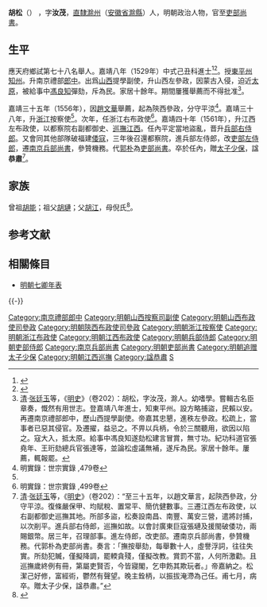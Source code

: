 {{Otheruses|胡松|other=同名或類似名的其它條目描述}}
{{明清人物信息框
| 姓名 = 胡松
| 原名 =
| 圖片名稱= 
| 圖片大小 =
| 圖片說明 = 
| 最高職務 = 吏部尚書
| 國家 = 大明 
| 爵位 =
| 籍貫 = [[南直隸|直隸]][[滁州|滁州]]
| 族裔 = 
| 字號 = 字汝茂
| 諡號 = 恭肅
| 出生日期 = 弘治十六年（1503年）
| 出生地點 = 直隸滁州
| 逝世日期 = 嘉靖四十五年（1566年） 
| 逝世地點 = 京師
| 墓葬 =
| 配偶 = 
| 親屬 = 
| 出身 =
* 嘉靖八年己丑科進士出身
| 經歷 =
| 著作 =  
}}
'''胡松'''（{{bd|1503年||1566年||Hu}}） ，字'''汝茂'''，[[南直隸|直隸]][[滁州|滁州]]（[[安徽省|安徽省]][[滁縣|滁縣]]）人，明朝政治人物，官至[[明朝吏部尚書|吏部尚書]]。

== 生平 ==
應天府鄉試第七十八名舉人。嘉靖八年（1529年）中式己丑科進士<ref>{{Cite book|title=《皇明贡举考》卷五|last=（明）[[张朝瑞|张朝瑞]]|first=|publisher=《续修四库全书》史部第828册|year=|isbn=|location=|pages=}}</ref><ref>{{Cite book|title=贡举志五种 上|last=鲁小俊，江俊伟著|first=|publisher=武汉：武汉大学出版社|year=2009|isbn=978-7-307-07043-1|location=|pages=}}</ref>。授[[東平州|東平州]][[知州|知州]]。升南京禮部[[郎中|郎中]]。出爲[[山西|山西]]提學副使，升山西左參政，因蒙古入侵，迫近[[太原|太原]]，被給事中[[馮良知|馮良知]]彈劾，斥為民。家居十餘年。期間屢獲舉薦而不得批准<ref>[[清|清]]·[[张廷玉|张廷玉]]等，《[[明史|明史]]》（卷202）：胡松，字汝茂，滁人。幼嗜學。嘗輯古名臣章奏，慨然有用世志。登嘉靖八年進士，知東平州。設方略捕盜，民賴以安。再遷南京禮部郎中，歷山西提學副使。帝嘉其忠懇，進秩左參政。松疏上，當事者已惡其侵官。及遷擢，益忌之。不畀以兵柄，令於三關聽用，欲因以陷之。寇大入，抵太原。給事中馮良知遂劾松建言冒賞，無寸功。紀功科道官張堯年、王珩劾總兵官張達等，並論松虛議無補，遂斥為民。家居十餘年。屢薦，輒報罷。</ref>。

嘉靖三十五年（1556年），因[[赵文华_(明朝)|趙文華]]舉薦，起為陝西參政，分守平涼<ref name="明實錄：世宗實錄 ,479卷">明實錄：世宗實錄 ,479卷</ref>。嘉靖三十八年，升[[浙江|浙江]]按察使<ref name="明實錄：世宗實錄 ,479卷"/>。次年，任浙江右布政使<ref>明實錄：世宗實錄 ,499卷</ref>。嘉靖四十年（1561年），升江西左布政使，以都察院右副都御史、[[江西巡撫|巡撫江西]]。任內平定當地盜亂，晋升[[兵部右侍郎|兵部右侍郎]]。又會同其他部隊破福建[[倭寇|倭寇]]，三年後召還都察院，進兵部左侍郎，改[[吏部左侍郎|吏部左侍郎]]，遷[[南京兵部尚書|南京兵部尚書]]，參贊機務。代[[郭朴|郭朴]]為[[吏部尚書|吏部尚書]]。卒於任內，贈[[太子少保|太子少保]]，諡'''恭肅'''<ref>[[清|清]]·[[张廷玉|张廷玉]]等，《[[明史|明史]]》（卷202）：“至三十五年，以趙文華言，起陝西參政，分守平涼。復條嚴保甲、均賦稅、置常平、簡伉健數事。三遷江西左布政使，以右副都御史巡撫其地。所部多盜，松奏設南昌、南豐、萬安三營，遣將討捕，以次削平。進兵部右侍郎，巡撫如故。以會討廣東巨寇張璉及援閩破倭功，兩賜銀幣。居三年，召理部事。進左侍郎，改吏部。遷南京兵部尚書，參贊機務。代郭朴為吏部尚書。奏言：「撫按舉劾，每舉數十人，虛譽浮詞，往往失實。所劾犯贓，僅擬降調，罷輭貪殘，僅擬改教。賞罰不當，人何所激勸。且巡撫歲終例有冊，第屬吏賢否，今皆寢閣，乞申飭其欺玩者。」帝嘉納之。松潔己好修，富經術，鬱然有聲望。晚主銓柄，以振拔淹滯為己任。甫七月，病卒。贈太子少保，諡恭肅。”</ref>。

== 家族 ==
曾祖[[胡能|胡能]]；祖父[[胡璉|胡璉]]；父[[胡江|胡江]]，母倪氏<ref>{{Cite book|title=天一阁藏明代科举录选刊 登科录 点校本|last=龚延明主编|first=|publisher=宁波出版社|year=2016|isbn=978-7-5526-2320-8|location=宁波|pages=|quote=《天一閣藏明代科舉錄選刊.登科錄》之《嘉靖八年己丑科進士登科錄》}}</ref>。

==参考文献==
{{reflist}}

==相關條目==
*[[明朝七卿年表|明朝七卿年表]]

{{-}}
{{start box}}
{{s-off}}
{{succession box|[[郭朴|郭朴]]|[[杨博|杨博]]|[[明朝吏部尚書|明朝吏部尚書]]|<small>嘉靖四十五年（1566年）</small>}}
{{end box}}
{{嘉靖八年己丑科殿試金榜}}
{{DEFAULTSORT:Hu胡}}
[[Category:南京禮部郎中|Category:南京禮部郎中]]
[[Category:明朝山西按察司副使|Category:明朝山西按察司副使]]
[[Category:明朝山西布政使司參政|Category:明朝山西布政使司參政]]
[[Category:明朝陝西布政使司參政|Category:明朝陝西布政使司參政]]
[[Category:明朝浙江按察使|Category:明朝浙江按察使]]
[[Category:明朝浙江布政使|Category:明朝浙江布政使]]
[[Category:明朝江西布政使|Category:明朝江西布政使]]
[[Category:明朝兵部侍郎|Category:明朝兵部侍郎]]
[[Category:明朝吏部侍郎|Category:明朝吏部侍郎]]
[[Category:南京兵部尚書|Category:南京兵部尚書]]
[[Category:明朝吏部尚書|Category:明朝吏部尚書]]
[[Category:明朝追赠太子少保|Category:明朝追赠太子少保]]
[[Category:明朝江西巡撫|Category:明朝江西巡撫]]
[[Category:諡恭肅|Category:諡恭肅]]
[[Category:胡姓|S]]
